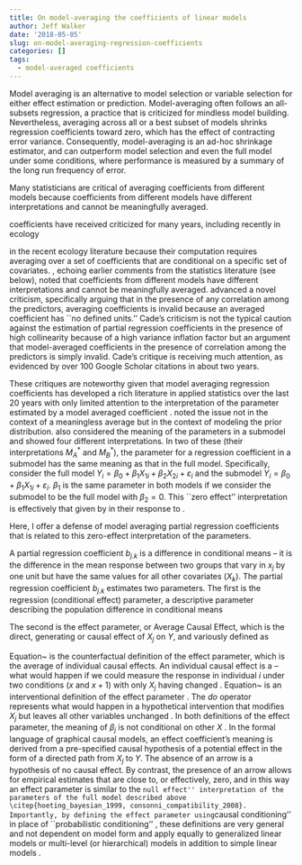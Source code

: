 ```yaml
---
title: On model-averaging the coefficients of linear models
author: Jeff Walker
date: '2018-05-05'
slug: on-model-averaging-regression-coefficients
categories: []
tags:
  - model-averaged coefficients
---
```

Model averaging is an alternative to model selection or variable selection for either effect estimation or prediction. Model-averaging often follows an all-subsets regression, a practice that is criticized for mindless model building. Nevertheless, averaging across all or a best subset of models shrinks regression coefficients toward zero, which has the effect of contracting error variance. Consequently, model-averaging is an ad-hoc shrinkage estimator, and can outperform model selection and even the full model under some conditions, where performance is measured by a summary of the long run frequency of error.

Many statisticians are critical of averaging coefficients from different models because coefficients from different models have different interpretations and cannot be meaningfully averaged.

coefficients have received  criticized for many years, including recently in ecology 

in the recent ecology literature because their computation requires averaging over a set of coefficients that are conditional on a specific set of covariates. \cite{banner_considerations_2017}, echoing earlier comments from the statistics literature (see below), noted that coefficients from different models have different interpretations and cannot be meaningfully averaged. \cite{cade_model_2015} advanced a novel criticism, specifically arguing that in the presence of any correlation among the predictors, averaging coefficients is invalid because an averaged coefficient has ``no defined units.'' Cade's criticism is not the typical caution against the estimation of partial regression coefficients in the presence of high collinearity because of a high variance inflation factor but an argument that model-averaged coefficients in the presence of \textit{any} correlation among the predictors is simply invalid. Cade's critique is receiving much attention, as evidenced by over 100 Google Scholar citations in about two years.

These critiques are noteworthy given that model averaging regression coefficients has developed a rich literature in applied statistics over the last 20 years \citep{hoeting_bayesian_1999, burnham_model_2002, hjort_frequentist_2003, hansen_least_2007, liang_optimal_2011, zhang_model_2014, zigler_uncertainty_2014} with only limited attention to the interpretation of the parameter estimated by a model averaged coefficient \citep{Draper_Comment_1999, candolo_note_2003, Raftery_Discussion_2003}. \cite{berger_objective_2001} noted the issue not in the context of a meaningless average but in the context of modeling the prior distribution. \cite{consonni_compatibility_2008} also considered the meaning of the parameters in a submodel and showed four different interpretations. In two of these (their interpretations $M^*_A$ and $M^*_B$), the parameter for a regression coefficient in a submodel has the same meaning as that in the full model. Specifically, consider the full model $Y_i = \beta_0 + \beta_1 X_{1i} + \beta_2 X_{2i} + \varepsilon_i$ and the submodel $Y_i = \beta_0 + \beta_1 X_{1i} + \varepsilon_i$. $\beta_1$ is the same parameter in both models if we consider the submodel to be the full model with $\beta_2=0$. This ``zero effect'' interpretation is effectively that given by \cite{hoeting_bayesian_1999} in their response to \cite{Draper_Comment_1999}.

Here, I offer a defense of model averaging partial regression coefficients that is related to this zero-effect interpretation of the parameters. 

A partial regression coefficient $b_{j.k}$ is a difference in conditional means -- it is the difference in the mean response between two groups that vary in $x_j$ by one unit but have the same values for all other covariates ($X_k$). The partial regression coefficient $b_{j.k}$ estimates two parameters. The first is the regression (conditional effect) parameter, a descriptive parameter describing the population difference in conditional means

\begin{linenomath}
\begin{align}
\theta_{j.k} &= E(Y | X_j=x_j+1, X_k=x_k) - E(Y | X_j=x_j, X_k=x_k)
\label{eq:theta}
\end{align}
\end{linenomath}

The second is the effect parameter, or Average Causal Effect, which is the direct, generating or causal effect of $X_j$ on $Y$, and variously defined as

\begin{linenomath}
\begin{align}
\beta_j &= E((Y_i | {X_j=x+1}) - (Y_i | {X_j=x})) \quad \textrm{\citep{rubin_estimating_1974}} \label{eq:rubin} \\
\beta_j &= E(Y | do(X_j=x+1)) - E(Y | do(X_j=x)) \quad \textrm{\citep{pearl_causal_1995, pearl_causal_2009}} \label{eq:beta}
\end{align}
\end{linenomath}

Equation~\ref{eq:rubin} is the counterfactual definition of the effect parameter, which is the average of individual causal effects. An individual causal effect is a \textit{potential outcome} -- what would happen if we could measure the response in individual $i$ under two conditions ($x$ and $x + 1$) with only $X_j$ having changed \citep{Morgan_Counterfactuals_2007}. Equation~\ref{eq:beta} is an interventional definition of the effect parameter \citep[][equates the two definitions]{Pearl_Linear_2017}. The $do$ operator represents what would happen in a hypothetical intervention that modifies $X_j$  but leaves all other variables unchanged \citep{pearl_causal_2009}. In both definitions of the effect parameter, the meaning of $\beta_j$ is not conditional on other $X$ \cite[Definition 2 and Equation 5 in][]{pearl_causal_1995}. In the formal language of graphical causal models, an effect coefficient's meaning is derived from a pre-specified causal hypothesis of a potential effect in the form of a directed path from $X_j$ to $Y$. The absence of an arrow is a hypothesis of no causal effect. By contrast, the presence of an arrow allows for empirical estimates that are close to, or effectively, zero, and in this way an effect parameter is similar to the ``null effect'' interpretation of the parameters of the full model described above \citep{hoeting_bayesian_1999, consonni_compatibility_2008}. Importantly, by defining the effect parameter using ``causal conditioning'' in place of ``probabilistic conditioning'' \citep{Shalizi_Advanced_2017}, these definitions are very general and not dependent on model form and apply equally to generalized linear models or multi-level (or hierarchical) models in addition to simple linear models \citep{pearl_causal_2009}.